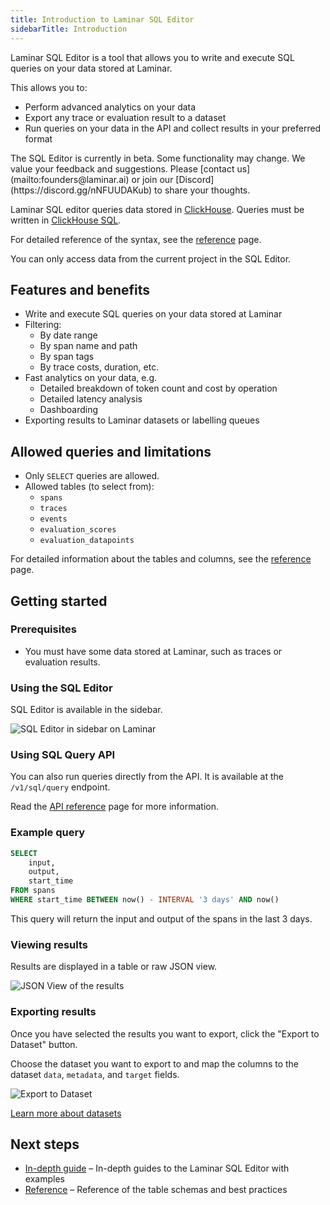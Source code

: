 ```yaml
---
title: Introduction to Laminar SQL Editor
sidebarTitle: Introduction
---
```


Laminar SQL Editor is a tool that allows you to write and execute SQL queries on your data stored at Laminar.

This allows you to:
- Perform advanced analytics on your data
- Export any trace or evaluation result to a dataset
- Run queries on your data in the API and collect results in your preferred format

<Tip>
    The SQL Editor is currently in beta.
    Some functionality may change.
    We value your feedback and suggestions.
    Please [contact us](mailto:founders@laminar.ai) or join our [Discord](https://discord.gg/nNFUUDAKub) to share your thoughts.
</Tip>

Laminar SQL editor queries data stored in [ClickHouse](https://clickhouse.com/).
Queries must be written in [ClickHouse SQL](https://clickhouse.com/docs/sql-reference).

For detailed reference of the syntax, see the [reference](/sql-editor/reference) page.

<Tip>
    You can only access data from the current project in the SQL Editor.
</Tip>

## Features and benefits

- Write and execute SQL queries on your data stored at Laminar
- Filtering:
    - By date range
    - By span name and path
    - By span tags
    - By trace costs, duration, etc.
- Fast analytics on your data, e.g.
    - Detailed breakdown of token count and cost by operation
    - Detailed latency analysis
    - Dashboarding
- Exporting results to Laminar datasets or labelling queues

## Allowed queries and limitations

- Only `SELECT` queries are allowed.
- Allowed tables (to select from):
    - `spans`
    - `traces`
    - `events`
    - `evaluation_scores`
    - `evaluation_datapoints`

For detailed information about the tables and columns, see the [reference](/sql-editor/reference) page.

## Getting started

### Prerequisites

- You must have some data stored at Laminar, such as traces or evaluation results.

### Using the SQL Editor

SQL Editor is available in the sidebar.

<img src="/images/sql-editor/sidebar.png" alt="SQL Editor in sidebar on Laminar" />

### Using SQL Query API

You can also run queries directly from the API. It is available at the `/v1/sql/query` endpoint.

Read the [API reference](/api-reference/sql/sql_query) page for more information.

### Example query

```sql
SELECT
    input,
    output,
    start_time
FROM spans
WHERE start_time BETWEEN now() - INTERVAL '3 days' AND now()
```

This query will return the input and output of the spans in the last 3 days.

### Viewing results

Results are displayed in a table or raw JSON view.

<img src="/images/sql-editor/json-view.png" alt="JSON View of the results" />

### Exporting results

Once you have selected the results you want to export, click the "Export to Dataset" button.

Choose the dataset you want to export to and map the columns to the dataset `data`, `metadata`, and `target` fields.

<img src="/images/sql-editor/export-to-dataset.png" alt="Export to Dataset" />

[Learn more about datasets](/datasets/introduction)

## Next steps

- [In-depth guide](/sql-editor/guides/getting-started) – In-depth guides to the Laminar SQL Editor with examples
- [Reference](/sql-editor/reference) – Reference of the table schemas and best practices

